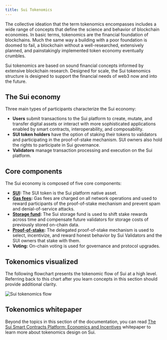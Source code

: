 ---
title: Sui Tokenomics
---

The collective ideation that the term tokenomics encompasses includes a wide range of concepts that define the science and behavior of blockchain economies. In basic terms, tokenomics are the financial foundation of blockchains. Much the same way a building with a poor foundation is doomed to fail, a blockchain without a well-researched, extensively planned, and painstakingly implemented token economy eventually crumbles.

Sui tokenomics are based on sound financial concepts informed by extensive blockchain research. Designed for scale, the Sui tokenomics structure is designed to support the financial needs of web3 now and into the future. 

## The Sui economy

Three main types of participants characterize the Sui economy:

- **Users** submit transactions to the Sui platform to create, mutate, and transfer digital assets or interact with more sophisticated applications enabled by smart contracts, interoperability, and composability.
- **SUI token holders** have the option of staking their tokens to validators and participating in the proof-of-stake mechanism. SUI owners also hold the rights to participate in Sui governance.
- **Validators** manage transaction processing and execution on the Sui platform.


## Core components

The Sui economy is composed of five core components:

- **[SUI](./tokenomics/sui-coin.mdx):** The SUI token is the Sui platform native asset.
- **[Gas fees](./tokenomics/gas-in-sui.mdx):** Gas fees are charged on all network operations and used to reward participants of the proof-of-stake mechanism and prevent spam and denial-of-service attacks.
- **[Storage fund](./tokenomics/storage-fund.mdx):** The Sui storage fund is used to shift stake rewards across time and compensate future validators for storage costs of previously stored on-chain data.
- **[Proof-of-stake](./tokenomics/proof-of-stake.mdx):** The delegated proof-of-stake mechanism is used to select, incentivize, and reward honest behavior by Sui Validators and the SUI owners that stake with them.
- **Voting:** On-chain voting is used for governance and protocol upgrades.


## Tokenomics visualized

The following flowchart presents the tokenomic flow of Sui at a high level. Referring back to this chart after you learn concepts in this section should provide additional clarity. 

![Sui tokenomics flow](./images/sui-tokenomics-flow.png "Flowchart showing the tokenomics structure.")

## Tokenomics whitepaper

Beyond the topics in this section of the documentation, you can read [The Sui Smart Contracts Platform: Economics and Incentives](/paper/tokenomics.pdf) whitepaper to learn more about tokenomics design on Sui.
